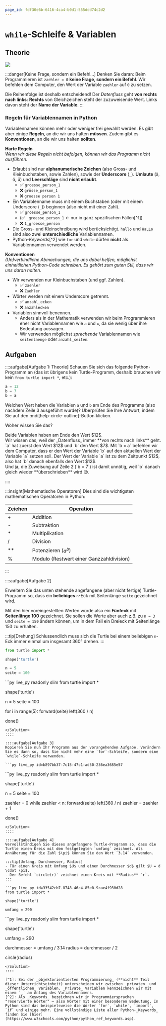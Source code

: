 ```yaml
---
page_id: fdf30e6b-6416-4ca4-b0d1-555ddd74c2d2
---
```



# `while`-Schleife & Variablen
## Theorie
![](img/variablen.png)

:::danger[Keine Frage, sondern ein Befehl...]
Denken Sie daran: Beim Programmieren ist `zaehler = 0` **keine Frage, sondern ein Befehl**. Wir befehlen dem Computer, den Wert der Variable `zaehler` auf `0` zu setzen.

Die Reihenfolge ist deshalb entscheidend! Der _Datenfluss_ geht **von rechts nach links**: **Rechts** von Gleichzeichen steht der zuzuweisende Wert. Links davon steht der **Name der Variable**.
:::

### Regeln für Variablennamen in Python
Variablennamen können mehr oder weniger frei gewählt werden. Es gibt aber einige **Regeln**, an die wir uns halten **müssen**. Zudem gibt es **Konventionen**, an die wir uns halten **sollten**.

**Harte Regeln**\
_Wenn wir diese Regeln nicht befolgen, können wir das Programm nicht ausführen._
* Erlaubt sind nur **alphanumerische Zeichen** (also Gross- und Kleinbuchstaben, sowie Zahlen), sowie der **Underscore** (`_`). **Umlaute** (ä, ö, ü) und **Leerschläge** sind **nicht erlaubt**.
  * ✅ `groesse_person_1`
  * ❌ `grösse_person_1`
  * ❌ `groesse person 1`
* Ein Variablenname muss mit einem Buchstaben (oder mit einem Underscore (`_`)) beginnen (also nicht mit einer Zahl).
  * ✅ `groesse_person_1`
  * (✅ `_groesse_person_1` ← nur in ganz spezifischen Fällen[^1])
  * ❌ `1_groesse_person`
* Die Gross- und Kleinschreibung wird berücksichtigt. `hallo` und `HaLLo` sind also zwei **unterschiedliche** Variablennamen.
* Python-_Keywords_[^2] wie `for` und `while` dürfen **nicht** als Variablennamen verwendet werden.

**Konventionen**\
_(Un)verbindliche Abmachungen, die uns dabei helfen, möglichst einheitlichen Python-Code schreiben. Es gehört zum guten Stil, dass wir uns daran halten._
* Wir verwenden nur Kleinbuchstaben (und ggf. Zahlen).
  * ✅ `zaehler`
  * ❌ `Zaehler`
* Wörter werden mit einem Underscore getrennt.
  * ✅ `anzahl_ecken`
  * ❌ `anzahlecken`
* Variablen sinnvoll benennen.
  * Anders als in der Mathematik verwenden wir beim Programmieren eher nicht Variablennamen wie `a` und `x`, da sie wenig über ihre Bedeutung aussagen.
  * Wir verwenden möglichst _sprechende_ Variablennamen wie `seitenlaenge` oder `anzahl_seiten`.

## Aufgaben
::::aufgabe[Aufgabe 1: Theorie]
Schauen Sie sich das folgende Python-Programm an (das ist übrigens kein Turtle-Programm, deshalb brauchen wir kein `from turtle import *`, etc.):

```py showLineNumbers
a = 12
b = 7
b = a
```

Welchen Wert haben die Variablen `a` und `b` am Ende des Programms (also nachdem Zeile 3 ausgeführt wurde)? Überprüfen Sie Ihre Antwort, indem Sie auf den :mdi[help-circle-outline]-Button klicken.

<String label='a:' placeholder='Wert als Zahl' solution='12' id='54e4d152-d13c-4a9f-8d4c-03a4ff92fbe4' />
<String label='b:' placeholder='Wert als Zahl' solution='12' id='8163f397-00d8-4220-a407-acc6ba3d014d' />

Woher wissen Sie das?

<QuillV2 id='ab77d284-afc1-4ec7-8414-0013fed7cf10' />

<Solution id='7959dfe9-3168-4eb5-9ef0-0035df0e77aa'>
  Beide Variablen haben am Ende den Wert $12$.
  <br />
  Wir wissen das, weil der _Datenfluss_ immer **von rechts nach links** geht. `a` hat zuerst den Wert $12$ und `b` den Wert $7$. Mit `b = a` befehlen wir dem Computer, dass er den Wert der Variable `b` auf den aktuellen Wert der Variable `a` setzen soll. Der Wert der Variable `a` ist zu dem Zeitpunkt $12$, also hat `b` danach ebenfalls den Wert $12$.
  <br />
  Und ja, die Zuweisung auf Zeile 2 (`b = 7`) ist damit unnötig, weil `b` danach gleich wieder **überschrieben** wird 😉.
</Solution>

::::

:::insight[Mathematische Operatoren]
Dies sind die wichtigsten mathematischen Operatoren in Python:

| Zeichen | Operation                                |
|---------|------------------------------------------|
| +       | Addition                                 |
| -       | Subtraktion                              |
| *       | Multiplikation                           |
| /       | Division                                 |
| **      | Potenzieren ($a^b$)                      |
| %       | Modulo (Restwert einer Ganzzahldivision) |
:::

::::aufgabe[Aufgabe 2]
<TaskState id='d430604b-655d-4806-ae86-b44511a8c0de' />

Erweitern Sie das unten stehende angefangene (aber nicht fertige) Turtle-Programm so, dass ein **beliebiges** `n`-Eck mit Seitenlänge `seite` gezeichnet wird.

Mit den hier voreingestellten Werten würde also ein **Fünfeck** mit **Seitenlänge 100** gezeichnet. Sie sollen die
Werte aber auch z.B. zu `n = 3` und `seite = 150` ändern können, um in dem Fall ein Dreieck mit Seitenlänge 150 zu erhalten.

:::tip[Drehung]
Schlussendlich muss sich die Turtle bei einem beliebigen `n`-Eck immer einmal um insgesamt 360° drehen.
:::

```py live_py id=23452f22-1fed-4cb6-bbf0-13552234314b
from turtle import *

shape('turtle')

n = 5
seite = 100
```

<Solution id='2441c13f-470f-4f87-b9aa-674452e6b674'>
  ```py live_py readonly slim
  from turtle import *

  shape('turtle')

  n = 5
  seite = 100

  for i in range(5):
      forward(seite)
      left(360 / n)

  done()
  ```
</Solution>
::::

::::aufgabe[Aufgabe 3]
Kopieren Sie nun Ihr Programm aus der vorangehenden Aufgabe. Verändern Sie es dann so, dass Sie nicht mehr eine `for`-Schleife, sondern eine `while`-Schleife verwenden.

```py live_py id=b897bb37-7c15-47c1-ad50-236ea3685e57
```

<Solution id='5e9ea055-a3eb-403d-90fc-d075d03c1e56'>
  ```py live_py readonly slim
  from turtle import *

  shape('turtle')

  n = 5
  seite = 100

  zaehler = 0
  while zaehler < n:
      forward(seite)
      left(360 / n)
      zaehler = zaehler + 1

  done()
  ```
</Solution>
::::

::::aufgabe[Aufgabe 4]
Vervollständigen Sie dieses angefangene Turtle-Programm so, dass die Turtle einen Kreis mit dem festgelegten `umfang` zeichnet. Als Annäherung für die Zahl $\pi$ können Sie den Wert `3.14` verwenden.

:::tip[Umfang, Durchmesser, Radius]
- Für einen Kreis mit Umfang $U$ und einen Durchmesser $d$ gilt $U = d \cdot \pi$.
- Der Befehl `circle(r)` zeichnet einen Kreis mit **Radius** `r`.
:::

```py live_py id=33542cb7-8748-46c4-85e0-9cae4f930d28
from turtle import *

shape('turtle')

umfang = 290
```

<Solution id='c7bef16f-ac77-4898-b8cd-aced858d790f'>
  ```py live_py readonly slim
  from turtle import *

  shape('turtle')

  umfang = 290

  durchmesser = umfang / 3.14
  radius = durchmesser / 2

  circle(radius)
  ```
</Solution>
::::

[^1]: Bei der _objektorientierten Programmierung_ (**nicht** Teil dieser Unterrichtseinheit) unterscheiden wir zwischen _privaten_ und _öffentlichen_ Variablen. _Private_ Variablen kennzeichnen wir mit einem `_` am Anfang des Variablennamens.
[^2]: Als _Keywords_ bezeichnen wir in Programmiersprachen "reservierte Wörter" – also Wörter mit einer besonderen Bedeutung. In Python sind das beispielsweise die Wörter `for`, `while`, `import`, `if` und einige mehr. Eine vollständige Liste aller Python-_Keywords_ finden Sie [hier](https://www.w3schools.com/python/python_ref_keywords.asp).